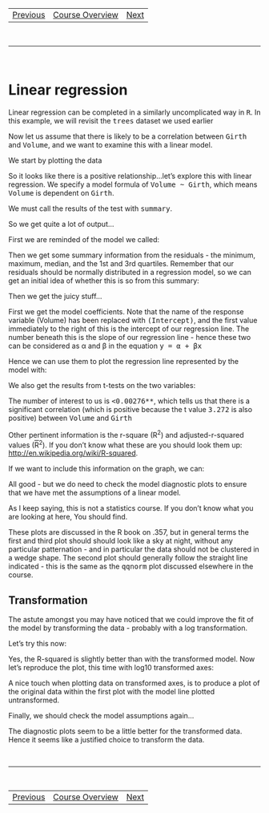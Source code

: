 <html>

<head>
<title>Getting Started with R - Linear regression</title>
<link rel="stylesheet" type="text/css" href="stylesheet.css">

</head>

<body>

<table align="center" width="80%">
<tr>
<td class="next"><a href="t-test.html">Previous</a></td>
<td class="next"><a href="index.html">Course Overview</a></td>
<td class="next"><a href="ANOVA.html">Next</a></td>
</tr>
</table>

<br><hr class="ex1"><br>

# Linear regression 

Linear regression can be completed in a similarly uncomplicated way in <tt>R</tt>. In this example, we will revisit the <tt>trees</tt> dataset we used earlier

<!--begin.rcode,tidy=FALSE
trees
end.rcode-->

Now let us assume that there is likely to be a correlation between <tt>Girth</tt> and <tt>Volume</tt>, and we want to examine this with a linear model.

We start by plotting the data

<!--begin.rcode,"regression1",tidy=FALSE

with(
     trees,
     plot(
          x = Girth,
          y = Volume
          )
     )
end.rcode-->

So it looks like there is a positive relationship...let's explore this with linear regression. We specify a model formula of <tt>Volume ~ Girth</tt>, which means <tt>Volume</tt> is dependent on <tt>Girth</tt>.

<!--begin.rcode,tidy=FALSE
model <- lm(
     formula = Volume ~ Girth,
     data = trees
     )
end.rcode-->

We must call the results of the test with <tt>summary</tt>.

<!--begin.rcode,tidy=FALSE
summary(model)
end.rcode-->

So we get quite a lot of output...

First we are reminded of the model we called:

<!--begin.rcode,tidy=FALSE,echo=FALSE
model$call
end.rcode-->

Then we get some summary information from the residuals - the minimum, maximum, median, and the 1st and 3rd quartiles. Remember that our residuals should be normally distributed in a regression model, so we can get an initial idea of whether this is so from this summary:

<!--begin.rcode,tidy=FALSE,echo=FALSE
summary(model$residuals)
end.rcode-->

Then we get the juicy stuff...

<!--begin.rcode,tidy=FALSE,echo=FALSE
(summary(model))$coefficients
end.rcode-->

First we get the model coefficients. Note that the name of the response variable (Volume) has been replaced with <tt>(Intercept)</tt>, and the first value immediately to the right of this is the intercept of our regression line. The number beneath this is the slope of our regression line - hence these two can be considered as &alpha; and &beta; in the equation <tt>y = &alpha; + &beta;x</tt>

Hence we can use them to plot the regression line represented by the model with:

<!--begin.rcode,"regression2",tidy=FALSE
     
plot(
     x = trees$Girth,
     y = trees$Volume
     )

abline(
     a = coef(model[1]),
     b = coef(model[2]) 
     )

# Or more simply:

abline(model)
end.rcode-->

We also get the results from t-tests on the two variables:

<!--begin.rcode,tidy=FALSE,echo=FALSE
(summary(model))$coefficients
end.rcode-->

The number of interest to us is <tt><0.00276**</tt>, which tells us that there is a significant correlation (which is positive because the t value <tt>3.272</tt> is also positive) between <tt>Volume</tt> and <tt>Girth</tt>

Other pertinent information is the r-square (R<sup>2</sup>) and adjusted-r-squared values (<span style="text-decoration: overline">R</span><sup>2</sup>). If you don't know what these are you should look them up: <a href="http://en.wikipedia.org/wiki/R-squared">http://en.wikipedia.org/wiki/R-squared</a>.

If we want to include this information on the graph, we can:

<!--begin.rcode,"regression3",tidy=FALSE
     
plot(
     x = trees$Girth,
     y = trees$Volume,
     pch = 16,
     col = "hotpink",
     cex = 1.4
     )

abline(model)

formula_text <- paste(
     "y=",
     round(coef(model)[1],2),
     "+",
     round(coef(model)[2],2),
     "x, ",
     sep=""
     )

rsquared_text = paste(
     "=",
     round(
     (summary(model))$r.squared
     ,2
     )
     )



text(
     substitute(
          paste(ft, R^2, rt), 
          list(ft=formula_text,rt = rsquared_text)
          ),
     x = 12,
     y = 75
     )
end.rcode-->

All good - but we do need to check the model diagnostic plots to ensure that we have met the assumptions of a linear model.

<!--begin.rcode,"regression4",tidy=FALSE,fig.height=25
par(mfrow=c(4,1))

plot(model)

par(mfrow=c(1,1))
end.rcode-->

As I keep saying, this is not a statistics course. If you don't know what you are looking at here, You should find.

These plots are discussed in the R book on .357, but in general terms the first and third plot should should look like a sky at night, without any particular patternation - and in particular the data should not be clustered in a wedge shape. The second plot should generally follow the straight line indicated - this is the same as the <tt>qqnorm</tt> plot discussed elsewhere in the course.

## Transformation 

The astute amongst you may have noticed that we could improve the fit of the model by transforming the data - probably with a log transformation.

Let's try this now:

<!--begin.rcode,tidy=FALSE
model1 <- lm(
     formula = log10(Volume) ~ log10(Girth),
     data = trees
     )
summary(model1)
end.rcode-->

Yes, the R-squared is slightly better than with the transformed model. Now let's reproduce the plot, this time with log10 transformed axes:


<!--begin.rcode,"regression5",tidy=FALSE,fig.height=12

par(mfrow=c(2,1))

plot(
     x = trees$Girth,
     y = trees$Volume,
     pch = 16,
     col = "hotpink",
     cex = 1.4,
     main = "Untransformed"
     )

abline(model)

plot(
     x = trees$Girth,
     y = trees$Volume,
     pch = 16,
     col = "hotpink",
     cex = 1.4,
     log = "xy",
     main = "Transformed"
     )

abline(model1)

par(mfrow=c(1,1))

end.rcode-->

A nice touch when plotting data on transformed axes, is to produce a plot of the original data within the first plot with the model line plotted untransformed.

<!--begin.rcode,"regression6",tidy=FALSE

# Create intial plot

plot(
     x = trees$Girth,
     y = trees$Volume,
     pch = 16,
     col = "hotpink",
     cex = 1.4,
     log = "xy",
     main = "Volume ~ Girth ",
     bty = "l",
     xlab = "Girth (in)",
     ylab = bquote(Volume~(ft^3)),
     yaxt = "n"
     )

axis(
     side = 2,
     las = 2
     )

# Pot regression line

abline(
     model1,
     lty = 2,
     lwd = 2,
     col = rgb(0,0,1,0.5)
     )


# Set up graphical parameters for sub plot see ?par

par(
     fig = c(0.6,1,0.075,0.6),  
     new = T,
     bty = "o",
     cex.axis = 0.8,
     cex.lab = 0.8,
     mgp = c( 1.95, 0.3, 0),
     tck = -0.02
)

# Plot sub plot
# Note that x and y axes have been suppressed, as have annotations

plot(
     x = trees$Girth,
     y = trees$Volume,
     pch = 16,
     col = "hotpink",
     ann = FALSE,
     xlim = c(5,20),
     ylim = c(5,70),
     xaxt = "n",
     yaxt = "n"
     )

# Use predict to calculate the untransformed model. Note the untf=T

lines(
     10 ^ predict(
          model1,
          list(Girth = 1:50),
          untf = T
          ),
     lty = 1,
     lwd = 2,
     col = rgb(0,0,1,0.5)
)

# Add x-axis

axis(
     side=1, 
     at = seq(0,20,5), 
     lwd = 0.5
)

# Add y-axis

axis(
     side = 2,
     at = seq(0,100,20), 
     las = 2, 
     lwd = 0.5
)

# Reset the plotting parameters

par(
     fig=c(0,1,0,1),  
     new = F
)
end.rcode-->

Finally, we should check the model assumptions again...

<!--begin.rcode,"regression7",tidy=FALSE,fig.height=25

par(mfrow=c(4,1))
plot(model1)
par(mfrow=c(1,1))

end.rcode-->

The diagnostic plots seem to be a little better for the transformed data. Hence it seems like a justified choice to transform the data.

<br><hr class="ex1"><br>

<table align="center" width="80%">
<tr>
<td class="next"><a href="t-test.html">Previous</a></td>
<td class="next"><a href="index.html">Course Overview</a></td>
<td class="next"><a href="ANOVA.html">Next</a></td>
</tr>
</table>

</body>

</html>
